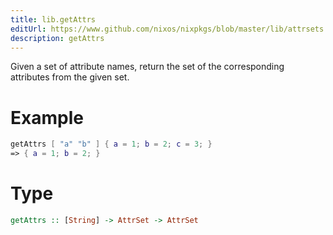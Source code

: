 ```yaml
---
title: lib.getAttrs
editUrl: https://www.github.com/nixos/nixpkgs/blob/master/lib/attrsets.nix#L340C5
description: getAttrs
---
```



Given a set of attribute names, return the set of the corresponding
attributes from the given set.

# Example

```nix
getAttrs [ "a" "b" ] { a = 1; b = 2; c = 3; }
=> { a = 1; b = 2; }
```

# Type

```haskell
getAttrs :: [String] -> AttrSet -> AttrSet
```
